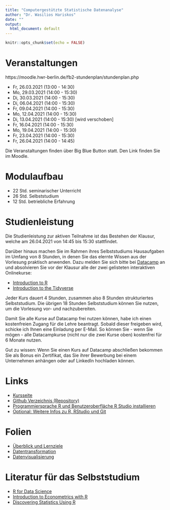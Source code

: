 ```yaml
---
title: "Computergestützte Statistische Datenanalyse"
author: "Dr. Wasilios Hariskos"
date: ""
output:
  html_document: default
---
```


```r
knitr::opts_chunk$set(echo = FALSE)
```

# Veranstaltungen

https://moodle.hwr-berlin.de/fb2-stundenplan/stundenplan.php

+ Fr, 26.03.2021 (13:00 - 14:30)
+ Mo, 29.03.2021 (14:00 - 15:30)
+ Di, 30.03.2021 (14:00 - 15:30)
+ Di, 06.04.2021 (14:00 - 15:30)
+ Fr, 09.04.2021 (14:00 - 15:30)
+ Mo, 12.04.2021 (14:00 - 15:30)
+ Di, 13.04.2021 (14:00 - 15:30) [wird verschoben]
+ Fr, 16.04.2021 (14:00 - 15:30)
+ Mo, 19.04.2021 (14:00 - 15:30)
+ Fr, 23.04.2021 (14:00 - 15:30)
+ Fr, 26.04.2021 (14:00 - 14:45)

Die Veranstaltungen finden über Big Blue Button statt. Den Link finden Sie im Moodle.

# Modulaufbau

+ 22 Std. seminarischer Unterricht
+ 26 Std. Selbststudium
+ 12 Std. betriebliche Erfahrung

# Studienleistung

Die Studienleistung zur aktiven Teilnahme ist das Bestehen der Klausur, welche am 26.04.2021 von 14:45 bis 15:30 stattfindet.

Darüber hinaus machen Sie im Rahmen ihres Selbststudiums Hausaufgaben im Umfang von 8 Stunden, in denen Sie das elernte Wissen aus der Vorlesung praktisch anwenden. Dazu melden Sie sich bitte bei [Datacamp](https://www.datacamp.com) an und absolvieren Sie vor der Klausur alle der zwei gelisteten interaktiven Onlinekurse:

+ [Introduction to R](https://learn.datacamp.com/courses/free-introduction-to-r)
+ [Introduction to the Tidyverse](https://learn.datacamp.com/courses/introduction-to-the-tidyverse)

Jeder Kurs dauert 4 Stunden, zusammen also 8 Stunden strukturiertes Selbststudium. Die übrigen 18 Stunden Selbststudium können Sie nutzen, um die Vorlesung vor- und nachzubereiten. 

Damit Sie alle Kurse auf Datacamp frei nutzen können, habe ich einen kostenfreien Zugang für die Lehre beantragt. Sobald dieser freigeben wird, schicke ich Ihnen eine Einladung per E-Mail. So können Sie - wenn Sie mögen - alle Datacampkurse (nicht nur die zwei Kurse oben) kostenfrei für 6 Monate nutzen.

Gut zu wissen: Wenn Sie einen Kurs auf Datacamp abschließen bekommen Sie als Bonus ein Zertifikat, das Sie ihrer Bewerbung bei einem Unternehmen anhängen oder auf LinkedIn hochladen können.

# Links
+ [Kursseite](https://htmlpreview.github.io/?https://github.com/wasilios-hariskos/4-SK-04-WIM19/blob/master/00_kursseite.html)
+ [Github Verzeichnis (Repository)](https://github.com/wasilios-hariskos/4-SK-04-WIM19)
+ [Programmiersprache R und Benutzeroberfläche R Studio installieren](https://rstudio.com/products/rstudio/download)
<!-- + [Git für die Version Control (zur Zusammenarbeit an einem Projekt) installieren](https://git-scm.com/downloads) -->
+ [Optional: Weitere Infos zu R, RStudio und Git](https://www.geo.uzh.ch/microsite/reproducible_research/post/rr-rstudio-git/)
<!-- + [Mein erstes Skript](https://raw.githubusercontent.com/wasilios-hariskos/csd-berlin20/master/01-mein-erstes-skript.R) -->

# Folien
+ [Überblick und Lernziele](https://htmlpreview.github.io/?https://github.com/wasilios-hariskos/4-SK-04-WIM19/blob/master/01_kursueberblick.html)
<!-- + [Programmieren](https://htmlpreview.github.io/?https://github.com/wasilios-hariskos/csd-berlin20/blob/master/01_programmingR_base.html) -->
+ [Datentransformation](https://htmlpreview.github.io/?https://github.com/wasilios-hariskos/4-SK-04-WIM19/blob/master/02_dataTransformation_dplyr.html)
+ [Datenvisualisierung](https://htmlpreview.github.io/?https://github.com/wasilios-hariskos/4-SK-04-WIM19/blob/master/03_dataVisualization_ggplot2.html)
<!-- + [Explorative Datenanalyse](https://htmlpreview.github.io/?https://github.com/wasilios-hariskos/csd-berlin20/blob/master/04_exploratoryDataAnalysis.html) -->
<!-- + [Regressionsanalyse](https://htmlpreview.github.io/?https://github.com/wasilios-hariskos/csd-berlin20/blob/master/05_linear_regression.html) -->
<!-- + Extras: [BBWorld](https://github.com/wasilios-hariskos/csd-berlin20/blob/master/BBworld.R) -->

<!-- Folien werden vor dem Seminar zur Verfügung gestellt. Konzentrieren Sie sich auf vor allem auf die Bearbeitung der Hausaufgaben auf Datacamp und bereiten Sie bitte nach dem Seminar nach Bedarf die Inhalte der Folien nach. -->

# Literatur für das Selbststudium

+ [R for Data Science](r4ds.had.co.nz)
+ [Introduction to Econometrics with R](https://www.econometrics-with-r.org/)
+ [Discovering Statistics Using R](https://www.amazon.de/Discovering-Statistics-Using-Andy-Field/dp/1446200469)
